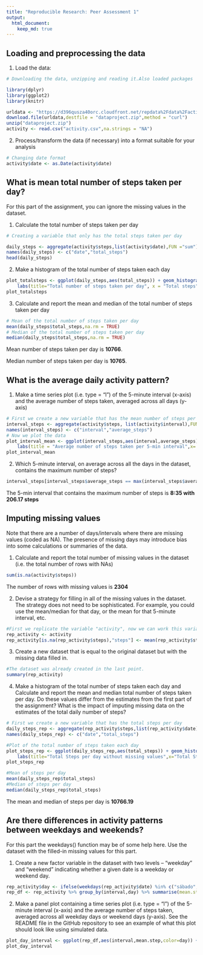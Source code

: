 ```yaml
---
title: "Reproducible Research: Peer Assessment 1"
output: 
  html_document:
    keep_md: true
---
```


## Loading and preprocessing the data
1. Load the data:
```r
# Downloading the data, unzipping and reading it.Also loaded packages

library(dplyr)
library(ggplot2)
library(knitr)

urldata <- "https://d396qusza40orc.cloudfront.net/repdata%2Fdata%2Factivity.zip"
download.file(urldata,destfile = "dataproject.zip",method = "curl")
unzip("dataproject.zip")
activity <- read.csv("activity.csv",na.strings = "NA")
```
2. Process/transform the data (if necessary) into a format suitable for your analysis
```r
# Changing date format 
activity$date <- as.Date(activity$date)
```

## What is mean total number of steps taken per day?
For this part of the assignment, you can ignore the missing values in the dataset.

1. Calculate the total number of steps taken per day
```r
# Creating a variable that only has the total steps taken per day

daily_steps <- aggregate(activity$steps,list(activity$date),FUN ="sum")
names(daily_steps) <- c("date","total_steps")
head(daily_steps)
```
2. Make a histogram of the total number of steps taken each day
```r
plot_totalsteps <- ggplot(daily_steps,aes(total_steps)) + geom_histogram(binwidth = 1000,aes(y=..count..,fill=..count..)) + 
    labs(title="Total number of steps taken per day", x = "Total steps", y = "Frequency")
plot_totalsteps
```

3. Calculate and report the mean and median of the total number of steps taken per day
```r
# Mean of the total number of steps taken per day
mean(daily_steps$total_steps,na.rm = TRUE)
# Median of the total number of steps taken per day
median(daily_steps$total_steps,na.rm = TRUE)
```
Mean number of steps taken per day is **10766**.

Median number of steps taken per day is **10765**.

## What is the average daily activity pattern?

1. Make a time series plot (i.e. \color{red}{\verb|type = "l"|}type = "l") of the 5-minute interval (x-axis) and the average number of steps taken, averaged across all days (y-axis)
```r
# First we create a new variable that has the mean number of steps per interval
interval_steps <- aggregate(activity$steps, list(activity$interval),FUN="mean",na.rm=TRUE)
names(interval_steps) <- c("interval","average_steps")
# Now we plot the data
plot_interval_mean <- ggplot(interval_steps,aes(interval,average_steps)) + geom_line() + 
    labs(title = "Average number of steps taken per 5-min interval",x= "5-min Interval",y="Average Steps")
plot_interval_mean
```

2. Which 5-minute interval, on average across all the days in the dataset, contains the maximum number of steps?
```r
interval_steps[interval_steps$average_steps == max(interval_steps$average_steps),]

```
The 5-min interval that contains the maximum number of steps is **8:35 with 206.17 steps**

## Imputing missing values
Note that there are a number of days/intervals where there are missing values (coded as \color{red}{\verb|NA|}NA). The presence of missing days may introduce bias into some calculations or summaries of the data.

1. Calculate and report the total number of missing values in the dataset (i.e. the total number of rows with  \color{red}{\verb|NA|}NAs)
```r
sum(is.na(activity$steps))
```
The number of rows with missing values is **2304**

2. Devise a strategy for filling in all of the missing values in the dataset. The strategy does not need to be sophisticated. For example, you could use the mean/median for that day, or the mean for that 5-minute interval, etc.

```r
#First we replicate the variable "activity", now we can work this variable without changing "activity". In "rep_activity", we change the missing values for the historic mean.
rep_activity <- activity
rep_activity[is.na(rep_activity$steps),"steps"] <- mean(rep_activity$steps,na.rm=TRUE)
```

3. Create a new dataset that is equal to the original dataset but with the missing data filled in.
```r
#The dataset was already created in the last point.
summary(rep_activity)
```

4. Make a histogram of the total number of steps taken each day and Calculate and report the mean and median total number of steps taken per day. Do these values differ from the estimates from the first part of the assignment? What is the impact of imputing missing data on the estimates of the total daily number of steps?
```r
# First we create a new variable that has the total steps per day
daily_steps_rep <- aggregate(rep_activity$steps,list(rep_activity$date),FUN ="sum")
names(daily_steps_rep) <- c("date","total_steps")

#Plot of the total number of steps taken each day
plot_steps_rep <- ggplot(daily_steps_rep,aes(total_steps)) + geom_histogram(binwidth = 1000,aes(y=..count..,fill=..count..)) +
    labs(title="Total Steps per day without missing values",x="Total Steps",y="Frequency")
plot_steps_rep

#Mean of steps per day
mean(daily_steps_rep$total_steps)
#Median of steps per day
median(daily_steps_rep$total_steps)
```
The mean and median of steps per day is **10766.19**

## Are there differences in activity patterns between weekdays and weekends?

For this part the \color{red}{\verb|weekdays()|}weekdays() function may be of some help here. Use the dataset with the filled-in missing values for this part.

1. Create a new factor variable in the dataset with two levels – “weekday” and “weekend” indicating whether a given date is a weekday or weekend day.

```r
rep_activity$day <- ifelse(weekdays(rep_activity$date) %in% c("sábado","domingo"),"weekend","weekday")
rep_df <- rep_activity %>% group_by(interval,day) %>% summarise(mean.step=mean(steps))
```

2. Make a panel plot containing a time series plot (i.e. \color{red}{\verb|type = "l"|}type = "l") of the 5-minute interval (x-axis) and the average number of steps taken, averaged across all weekday days or weekend days (y-axis). See the README file in the GitHub repository to see an example of what this plot should look like using simulated data.

```r
plot_day_interval <- ggplot(rep_df,aes(interval,mean.step,color=day)) + facet_grid(day~.) + geom_line()
plot_day_interval
```
